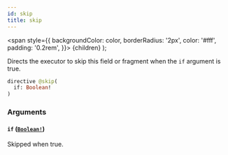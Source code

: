 ```yaml
---
id: skip
title: skip
---
```


<span
style={{
      backgroundColor: color,
      borderRadius: '2px',
      color: '#fff',
      padding: '0.2rem',
    }}>
{children}
</span>
);

Directs the executor to skip this field or fragment when the `if` argument is true.

```graphql
directive @skip(
  if: Boolean!
)
```

### Arguments

#### `if` ([`Boolean!`](/api/scalars/boolean))

Skipped when true.
